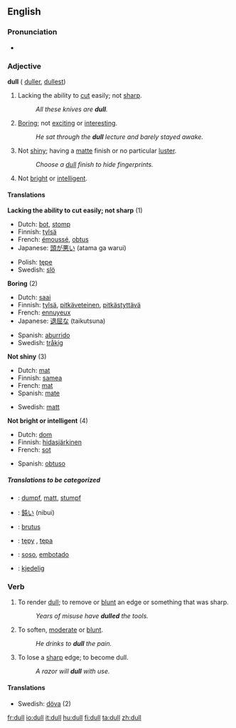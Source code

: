 ==English==

===Pronunciation===
*{{audio|en-us-dull.ogg|Audio (US)}}

===Adjective===
'''dull''' ({{compare}} [[duller]], {{super}} [[dullest]])

# Lacking the ability to [[cut]] easily; not [[sharp]].
#:''All these knives are '''dull'''.''
# [[Boring]]; not [[exciting]] or [[interesting]].
#:''He sat through the '''dull''' lecture and barely stayed awake.''
# Not [[shiny]]; having a [[matte]] finish or no particular [[luster]].
#:''Choose a [[dull]] finish to hide fingerprints.''
# Not [[bright]] or [[intelligent]].

====Translations====
'''Lacking the ability to cut easily; not sharp''' (1)
{{top}}
*Dutch: [[bot]], [[stomp]]
*Finnish: [[tylsä]]
*French: [[émoussé]], [[obtus]]
*Japanese: [[頭が悪い]] (atama ga warui)
{{mid}}
*Polish: [[tępe]] {{n}}
*Swedish: [[slö]]
{{bottom}}

'''Boring''' (2)
{{top}}
*Dutch: [[saai]]
*Finnish: [[tylsä]], [[pitkäveteinen]], [[pitkästyttävä]]
*French: [[ennuyeux]]
*Japanese: [[退屈な]] (taikutsuna)
{{mid}}
*Spanish: [[aburrido]]
*Swedish: [[tråkig]]
{{bottom}}

'''Not shiny''' (3)
{{top}}
*Dutch: [[mat]]
*Finnish: [[samea]]
*French: [[mat]]
*Spanish: [[mate]]
{{mid}}
*Swedish: [[matt]]
{{bottom}}

'''Not bright or intelligent''' (4)
{{top}}
*Dutch: [[dom]]
*Finnish: [[hidasjärkinen]]
*French: [[sot]]
{{mid}}
*Spanish: [[obtuso]]
{{bottom}}

=====Translations to be categorized=====
{{checktrans}}

*{{ttbc|German}}: [[dumpf]], [[matt]], [[stumpf]]
*{{ttbc|Japanese}}: [[鈍い]] (nibui)

*{{ttbc|Latin}}: [[brutus]]
*{{ttbc|Polish}}: [[tępy]] {{m}}, [[tępa]] {{f}}
*{{ttbc|Spanish}}: [[soso]], [[embotado]]
*{{ttbc|Norwegian}}: [[kjedelig]]

===Verb===
{{en-infl-reg-consonant|dull||}}

# {{transitive}} To render [[dull]]; to remove or [[blunt]] an edge or something that was sharp.
#:''Years of misuse have '''dulled''' the tools.''
# {{transitive}} To soften, [[moderate]] or [[blunt]].
#:''He drinks to '''dull''' the pain.''
# {{intransitive}} To lose a [[sharp]] edge; to become dull.
#:''A razor will '''dull''' with use.''

====Translations====
*Swedish: [[döva]] (2)

[[fr:dull]]
[[io:dull]]
[[it:dull]]
[[hu:dull]]
[[fi:dull]]
[[ta:dull]]
[[zh:dull]]